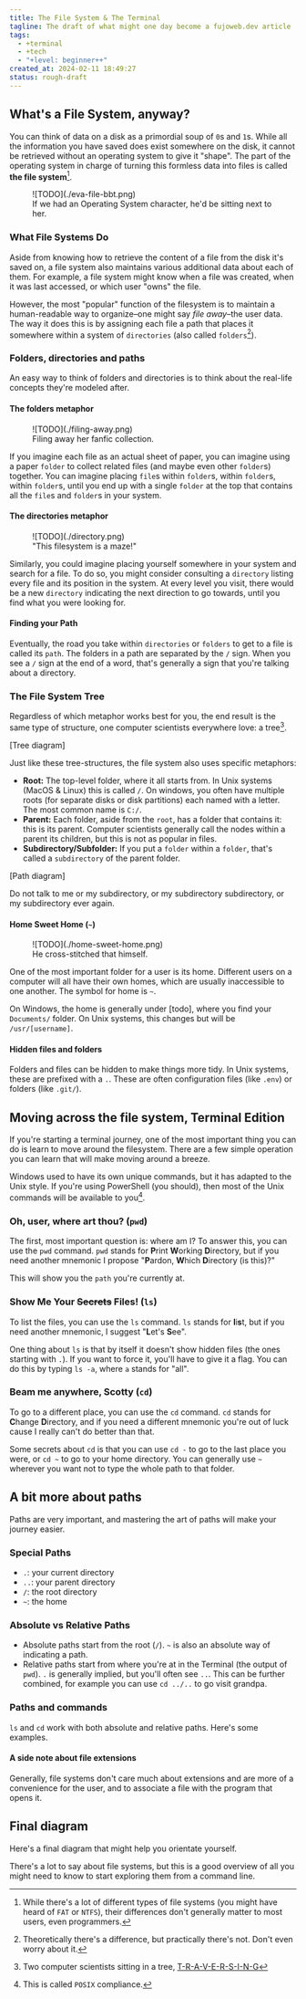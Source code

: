 ```yaml
---
title: The File System & The Terminal
tagline: The draft of what might one day become a fujoweb.dev article
tags:
  - +terminal
  - +tech
  - "+level: beginner++"
created_at: 2024-02-11 18:49:27
status: rough-draft
---
```


## What's a File System, anyway?

You can think of data on a disk as a primordial soup of `0`s and `1`s. While all the
information you have saved does exist somewhere on the disk, it cannot be retrieved
without an operating system to give it "shape". The part of the operating system in
charge of turning this formless data into files is called **the file system**[^-1].

<figure>
![TODO](./eva-file-bbt.png)

<figcaption>If we had an Operating System character, he'd be sitting next to her.</figcaption>
</figure>

### What File Systems Do

Aside from knowing how to retrieve the content of a file from the disk it's saved on, a
file system also maintains various additional data about each of them. For example, a
file system might know when a file was created, when it was last accessed, or which user
"owns" the file.

However, the most "popular" function of the filesystem is to maintain a
human-readable way to organize–one might say _file away_–the user data. The way
it does this is by assigning each file a path that places it somewhere within a
system of `directories` (also called `folders`[^0]).

### Folders, directories and paths

An easy way to think of folders and directories is to think about the real-life concepts
they're modeled after.

#### The folders metaphor

<figure>
![TODO](./filing-away.png)

<figcaption>Filing away her fanfic collection.</figcaption>
</figure>

If you imagine each file as an actual sheet of paper, you can imagine
using a paper `folder` to collect related files (and maybe even other `folder`s) together. You can
imagine placing `file`s within `folder`s, within `folder`s, within `folder`s, until you end up with
a single `folder` at the top that contains all the `file`s and `folder`s in your system.

#### The directories metaphor

<figure>
![TODO](./directory.png)

<figcaption>"This filesystem is a maze!"</figcaption>
</figure>

Similarly, you could imagine placing yourself somewhere in your system and search for a file. To do so,
you might consider consulting a `directory` listing every file and its position in the system. At every
level you visit, there would be a new `directory` indicating the next direction to go towards, until you
find what you were looking for.

#### Finding your Path

Eventually, the road you take within `directories` or `folders` to get to a file is called its `path`. The
folders in a path are separated by the `/` sign. When you see a `/` sign at the end of a word, that's generally
a sign that you're talking about a directory.

### The File System Tree

Regardless of which metaphor works best for you, the end result is the same type of structure, one
computer scientists everywhere love: a tree[^1].

[Tree diagram]

Just like these tree-structures, the file system also uses specific metaphors:

- **Root:** The top-level folder, where it all starts from. In Unix systems (MacOS & Linux)
  this is called `/`. On windows, you often have multiple roots (for separate disks or disk
  partitions) each named with a letter. The most common name is `C:/`.
- **Parent:** Each folder, aside from the `root`, has a folder that contains it: this is its
  parent. Computer scientists generally call the nodes within a parent its children, but this
  is not as popular in files.
- **Subdirectory/Subfolder:** If you put a `folder` within a `folder`, that's called a `subdirectory`
  of the parent folder.

[Path diagram]

Do not talk to me or my subdirectory, or my subdirectory subdirectory, or my subdirectory ever again.

#### Home Sweet Home (`~`)

<figure>
![TODO](./home-sweet-home.png)

<figcaption>He cross-stitched that himself.</figcaption>
</figure>

One of the most important folder for a user is its home. Different users on a computer will all have
their own homes, which are usually inaccessible to one another. The symbol for home is `~`.

On Windows, the home is generally under [todo], where you find your `Documents/` folder. On Unix
systems, this changes but will be `/usr/[username]`.

#### Hidden files and folders

Folders and files can be hidden to make things more tidy. In Unix systems, these are prefixed with a `.`.
These are often configuration files (like `.env`) or folders (like `.git/`).

## Moving across the file system, Terminal Edition

If you're starting a terminal journey, one of the most important thing you can do is learn to move around
the filesystem. There are a few simple operation you can learn that will make moving around a breeze.

Windows used to have its own unique commands, but it has adapted to the Unix style. If you're using PowerShell
(you should), then most of the Unix commands will be available to you[^2].

### Oh, user, where art thou? (`pwd`)

The first, most important question is: where am I? To answer this, you can use the `pwd` command. `pwd` stands
for **P**rint **W**orking **D**irectory, but if you need another mnemonic I propose "**P**ardon, **W**hich **D**irectory (is this)?"

This will show you the `path` you're currently at.

### Show Me Your ~~Secrets~~ Files! (`ls`)

To list the files, you can use the `ls` command. `ls` stands for **l**i**s**t, but if you need another mnemonic, I
suggest "**L**et's **S**ee".

One thing about `ls` is that by itself it doesn't show hidden files (the ones starting with `.`). If you want to
force it, you'll have to give it a flag. You can do this by typing `ls -a`, where `a` stands for "all".

### Beam me anywhere, Scotty (`cd`)

To go to a different place, you can use the `cd` command. `cd` stands for **C**hange **D**irectory, and if you need a
different mnemonic you're out of luck cause I really can't do better than that.

Some secrets about `cd` is that you can use `cd -` to go to the last place you were, or `cd ~` to go to your home
directory. You can generally use `~` wherever you want not to type the whole path to that folder.

## A bit more about paths

Paths are very important, and mastering the art of paths will make your journey easier.

### Special Paths

- `.`: your current directory
- `..`: your parent directory
- `/`: the root directory
- `~`: the home

### Absolute vs Relative Paths

- Absolute paths start from the root (`/`). `~` is also an absolute way of indicating a path.
- Relative paths start from where you're at in the Terminal (the output of `pwd`). `.` is generally
  implied, but you'll often see `..`. This can be further combined, for example you can use `cd ../..`
  to go visit grandpa.

### Paths and commands

`ls` and `cd` work with both absolute and relative paths. Here's some examples.

#### A side note about file extensions

Generally, file systems don't care much about extensions and are more of a convenience for the user,
and to associate a file with the program that opens it.

## Final diagram

Here's a final diagram that might help you orientate yourself.

There's a lot to say about file systems, but this is a good overview of all you might need to know
to start exploring them from a command line.

[^-1]:
    While there's a lot of different types of file systems (you might have heard of `FAT` or
    `NTFS`), their differences don't generally matter to most users, even programmers.

[^0]: Theoretically there's a difference, but practically there's not. Don't even worry about it.
[^1]: Two computer scientists sitting in a tree, [T-R-A-V-E-R-S-I-N-G](https://en.wikipedia.org/wiki/Tree_traversal)
[^2]: This is called `POSIX` compliance.

<style>{`
    img {
      padding-block: 0!important;
      border: 1px solid #bbb;
      width: calc(100% - 8px);
      max-width: 700px;
    }
    img + img {
      margin-top: 20px;
    }
    figure {
        text-align: center;
    }
    figcaption {
        margin-top: 5px;
        text-size: small;
        color: gray;
    }
    .whats-this, .socials-callout, .warning {
      font-family: var(--font-family-title);
      background-color: #f4f4f4;
      padding: 20px;
      margin-top: 40px;
    }
    .socials-callout h3 {
      margin: 0 0 10px 0;
      font-size: 20px;
    }
    .socials-callout img {
      margin-block: 20px;
      max-width: 600px;
    }
    .socials-callout ul {
      margin: 0;
      padding: 0 0 0 20px;
    }
    .socials-callout li {
      margin: 0 0 0 0;
    }
    .socials-callout summary {
      font-size: 16px;
      cursor: pointer;
    }
    div.socials-callout:last-of-type {
      margin-bottom: 50px;
    }
`}</style>
